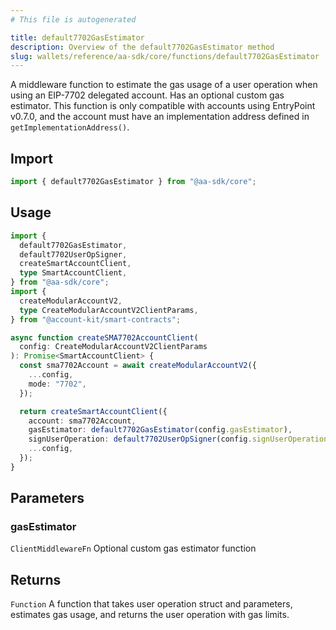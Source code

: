 ```yaml
---
# This file is autogenerated

title: default7702GasEstimator
description: Overview of the default7702GasEstimator method
slug: wallets/reference/aa-sdk/core/functions/default7702GasEstimator
---
```


A middleware function to estimate the gas usage of a user operation when using an EIP-7702 delegated account. Has an optional custom gas estimator.
This function is only compatible with accounts using EntryPoint v0.7.0, and the account must have an implementation address defined in `getImplementationAddress()`.

## Import

```ts
import { default7702GasEstimator } from "@aa-sdk/core";
```

## Usage

```ts twoslash
import {
  default7702GasEstimator,
  default7702UserOpSigner,
  createSmartAccountClient,
  type SmartAccountClient,
} from "@aa-sdk/core";
import {
  createModularAccountV2,
  type CreateModularAccountV2ClientParams,
} from "@account-kit/smart-contracts";

async function createSMA7702AccountClient(
  config: CreateModularAccountV2ClientParams
): Promise<SmartAccountClient> {
  const sma7702Account = await createModularAccountV2({
    ...config,
    mode: "7702",
  });

  return createSmartAccountClient({
    account: sma7702Account,
    gasEstimator: default7702GasEstimator(config.gasEstimator),
    signUserOperation: default7702UserOpSigner(config.signUserOperation),
    ...config,
  });
}
```

## Parameters

### gasEstimator

`ClientMiddlewareFn`
Optional custom gas estimator function

## Returns

`Function`
A function that takes user operation struct and parameters, estimates gas usage, and returns the user operation with gas limits.
